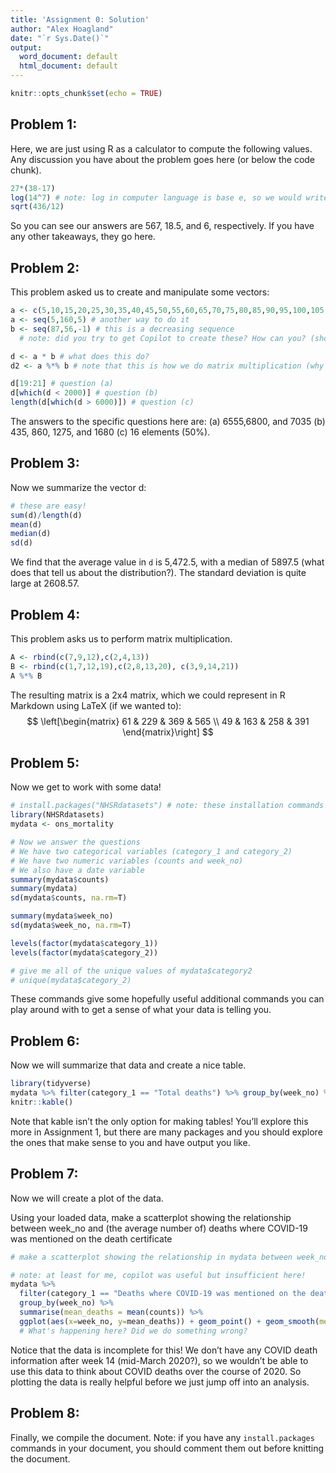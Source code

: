 ```yaml
---
title: 'Assignment 0: Solution'
author: "Alex Hoagland"
date: "`r Sys.Date()`"
output:
  word_document: default
  html_document: default
---
```


```r
knitr::opts_chunk$set(echo = TRUE)
```

## Problem 1: 
Here, we are just using R as a calculator to compute the following values. Any discussion you have about the problem goes here (or below the code chunk).

```r
27*(38-17)
log(14^7) # note: log in computer language is base e, so we would write this as ln in math
sqrt(436/12)
```

So you can see our answers are 567, 18.5, and 6, respectively. If you have any other takeaways, they go here. 

## Problem 2: 
This problem asked us to create and manipulate some vectors: 

```r
a <- c(5,10,15,20,25,30,35,40,45,50,55,60,65,70,75,80,85,90,95,100,105,110,115,120,125,130,135,140,145,150,155,160) # one way to do it
a <- seq(5,160,5) # another way to do it
b <- seq(87,56,-1) # this is a decreasing sequence
  # note: did you try to get Copilot to create these? How can you? (show by copying and pasting)

d <- a * b # what does this do? 
d2 <- a %*% b # note that this is how we do matrix multiplication (why would we want this?)!

d[19:21] # question (a) 
d[which(d < 2000)] # question (b)
length(d[which(d > 6000)]) # question (c)
```

The answers to the specific questions here are: 
(a)	6555,6800, and 7035
(b)	435, 860, 1275, and 1680
(c)	16 elements (50%). 

## Problem 3:
Now we summarize the vector d:
``` r
# these are easy!
sum(d)/length(d)
mean(d)
median(d)
sd(d)

```
We find that the average value in `d` is 5,472.5, with a median of 5897.5 (what does that tell us about the distribution?). The standard deviation is quite large at 2608.57. 

## Problem 4: 
This problem asks us to perform matrix multiplication. 

```r
A <- rbind(c(7,9,12),c(2,4,13))
B <- rbind(c(1,7,12,19),c(2,8,13,20), c(3,9,14,21))
A %*% B
```
 The resulting matrix is a 2x4 matrix, which we could represent in R Markdown using LaTeX (if we wanted to): 
$$ \left[\begin{matrix}
61 & 229 & 369 & 565 \\
49 & 163 & 258 & 391
\end{matrix}\right] $$ 

## Problem 5:
Now we get to work with some data!

```r
# install.packages("NHSRdatasets") # note: these installation commands need to be commented out when knitting a document!
library(NHSRdatasets)
mydata <- ons_mortality

# Now we answer the questions
# We have two categorical variables (category_1 and category_2)
# We have two numeric variables (counts and week_no)
# We also have a date variable 
summary(mydata$counts)
summary(mydata)
sd(mydata$counts, na.rm=T)

summary(mydata$week_no)
sd(mydata$week_no, na.rm=T)

levels(factor(mydata$category_1))
levels(factor(mydata$category_2))

# give me all of the unique values of mydata$category2
# unique(mydata$category_2)
```

These commands give some hopefully useful additional commands you can play around with to get a sense of what your data is telling you. 

## Problem 6: 
Now we will summarize that data and create a nice table. 

```r
library(tidyverse)
mydata %>% filter(category_1 == "Total deaths") %>% group_by(week_no) %>% summarise(mean_deaths = mean(counts)) %>%
knitr::kable()
```

Note that kable isn't the only option for making tables! You'll explore this more in Assignment 1, but there are many packages and you should explore the ones that make sense to you and have output you like. 

## Problem 7:
Now we will create a plot of the data. 

Using your loaded data, make a scatterplot showing the relationship between week_no and (the average number of) deaths where COVID-19 was mentioned on the death certificate

```r
# make a scatterplot showing the relationship in mydata between week_no counts when category1 includes COVID-19

# note: at least for me, copilot was useful but insufficient here!
mydata %>%
  filter(category_1 == "Deaths where COVID-19 was mentioned on the death certificate (ICD-10 U07.1 and U07.2)") %>% 
  group_by(week_no) %>% 
  summarise(mean_deaths = mean(counts)) %>%
  ggplot(aes(x=week_no, y=mean_deaths)) + geom_point() + geom_smooth(method="lm") + labs(x="Week Number", y = "Average COVID Deaths") + theme_minimal()
  # What's happening here? Did we do something wrong? 

```

Notice that the data is incomplete for this! We don't have any COVID death information after week 14 (mid-March 2020?), so we wouldn't be able to use this data to think about COVID deaths over the course of 2020. So plotting the data is really helpful before we just jump off into an analysis. 

## Problem 8:
Finally, we compile the document. Note: if you have any `install.packages` commands in your document, you should comment them out before knitting the document. 